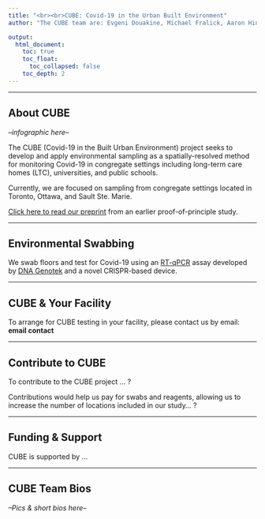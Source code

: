 ```yaml
---
title: "<br><br>CUBE: Covid-19 in the Urban Built Environment"
author: "The CUBE team are: Evgeni Douakine, Michael Fralick, Aaron Hinz, Benazir Hodzic-Santor, Rees Kassen, Derek McFaddenAllison McGeer, Jason Moggridge, Caroline Nott, Ashley Raudanskis, Nisha Thampi, Tamara Van Bakel, Alex Wong, and Veronica Zanichelli"

output: 
  html_document:
    toc: true
    toc_float:
      toc_collapsed: false
    toc_depth: 2
---
```

---


## About CUBE

*--infographic here--*

The CUBE (Covid-19 in the Built Urban Environment) project seeks to develop and apply environmental sampling as a spatially-resolved method for monitoring Covid-19 in congregate settings including long-term care homes (LTC), universities, and public schools.

Currently, we are focused on sampling from congregate settings located in Toronto, Ottawa, and Sault Ste. Marie.

[Click here to read our preprint](https://www.medrxiv.org/content/10.1101/2021.04.09.21255159v2) from an earlier proof-of-principle study.



----

## Environmental Swabbing

We swab floors and test for Covid-19 using an [RT-qPCR](https://en.wikipedia.org/wiki/Reverse_transcription_polymerase_chain_reaction) assay developed by [DNA Genotek](https://www.dnagenotek.com/) and a novel CRISPR-based device.

----

## CUBE & Your Facility

To arrange for CUBE testing in your facility, please contact us by email: **email contact**

----

## Contribute to CUBE

To contribute to the CUBE project ... ?

Contributions would help us pay for swabs and reagents, allowing us to increase the number of locations included in our study... ?


----

## Funding & Support

CUBE is supported by ...


----

## CUBE Team Bios

*--Pics & short bios here--*
